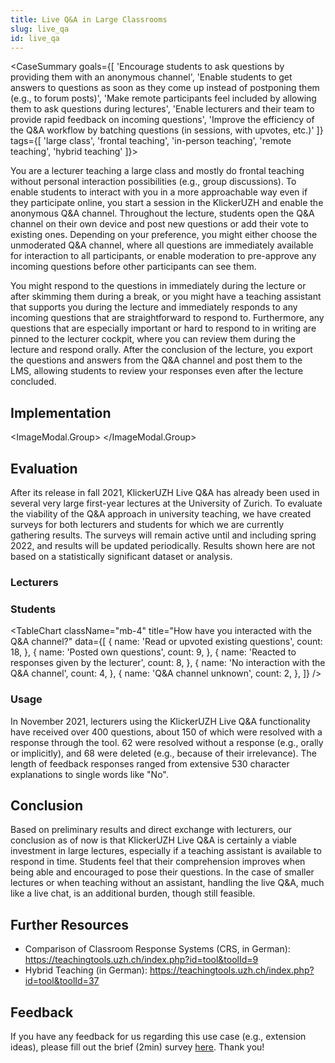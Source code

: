 ```yaml
---
title: Live Q&A in Large Classrooms
slug: live_qa
id: live_qa
---
```



<CaseSummary goals={[
  'Encourage students to ask questions by providing them with an anonymous channel',
  'Enable students to get answers to questions as soon as they come up instead of postponing them (e.g., to forum posts)',
  'Make remote participants feel included by allowing them to ask questions during lectures',
  'Enable lecturers and their team to provide rapid feedback on incoming questions',
  'Improve the efficiency of the Q&A workflow by batching questions (in sessions, with upvotes, etc.)'
]} tags={[
  'large class',
  'frontal teaching',
  'in-person teaching',
  'remote teaching',
  'hybrid teaching'
]}>
  <p>
    You are a lecturer teaching a large class and mostly do frontal teaching without personal interaction possibilities (e.g., group discussions).
    To enable students to interact with you in a more approachable way even if they participate online, you start a session in the KlickerUZH and enable the anonymous Q&A channel.
    Throughout the lecture, students open the Q&A channel on their own device and post new questions or add their vote to existing ones.
    Depending on your preference, you might either choose the unmoderated Q&A channel, where all questions are immediately available for interaction to all participants, or enable moderation to pre-approve any incoming questions before other participants can see them.
  </p>
  <p>
    You might respond to the questions in immediately during the lecture or after skimming them during a break, or you might have a teaching assistant that supports you during the lecture and immediately responds to any incoming questions that are straightforward to respond to.
    Furthermore, any questions that are especially important or hard to respond to in writing are pinned to the lecturer cockpit, where you can review them during the lecture and respond orally.
    After the conclusion of the lecture, you export the questions and answers from the Q&A channel and post them to the LMS, allowing students to review your responses even after the lecture concluded.
  </p>
</CaseSummary>

## Implementation


<ImageModal.Group>
  <ImageModal src={AudienceViewSrc} description="Students read and upvote questions posted by other students, as well as post new questions of their own. Additionally, they can see and react to all of the responses given by the lecturer, which might help the lecturing team clarify their responses (if unclear)." title="Audience View" />
  <ImageModal src={RunningSessionSrc} description="The lecturer or lecturing team moderate, respond to, and resolve incoming questions or remove irrelevant ones so they are not shown to students. Crucial questions can be pinned so that they appear on the separate lecturer cockpit." title="Lecturer View" />
  <ImageModal src={LecturerCockpitSrc} description="The lecturer opens the lecturer cockpit on a second screen/device and can view only the questions that were pinned in the lecturer view (e.g., by the assistant) with a quick glance." title="Lecturer Cockpit" />
  <ImageModal src={EvaluationSrc} description="After the conclusion of a class, the lecturer views and exports or prints questions and answers to make them available to students (e.g., in the LMS)." title="Export (Evaluation)" />
</ImageModal.Group>

## Evaluation

After its release in fall 2021, KlickerUZH Live Q&A has already been used in several very large first-year lectures at the University of Zurich. To evaluate the viability of the Q&A approach in university teaching, we have created surveys for both lecturers and students for which we are currently gathering results. The surveys will remain active until and including spring 2022, and results will be updated periodically. Results shown here are not based on a statistically significant dataset or analysis.

### Lecturers

<ChartGrid>
  <BarChart
    likert
    title="I feel that students' have a better comprehension of my lecture when I am using the Q&A channel."
    data={[
      {
        name: 'Strongly Disagree',
        count: 0,
      },
      {
        name: 'Somewhat Disagree',
        count: 1,
      },
      {
        name: 'Undecided',
        count: 1,
      },
      {
        name: 'Somewhat Agree',
        count: 2,
      },
      {
        name: 'Strongly Agree',
        count: 1,
      },
    ]}
  />
  <BarChart
    likert
    title="I believe that the effort required to manage the Q&A channel is worthwile."
    data={[
      {
        name: 'Strongly Disagree',
        count: 0,
      },
      {
        name: 'Somewhat Disagree',
        count: 0,
      },
      {
        name: 'Undecided',
        count: 0,
      },
      {
        name: 'Somewhat Agree',
        count: 3,
      },
      {
        name: 'Strongly Agree',
        count: 2,
      },
    ]}
  />
  <BarChart
    likert
    title="Overall, how satisfied or dissatisfied are you with the Q&A channel?"
    data={[
      {
        name: 'Extremely Dissatisfied',
        count: 0,
      },
      {
        name: 'Somewhat Dissatisfied',
        count: 2,
      },
      {
        name: 'Neither',
        count: 0,
      },
      {
        name: 'Somewhat Satisfied',
        count: 2,
      },
      {
        name: 'Extremely Satisfied',
        count: 1,
      },
    ]}
  />
  <BarChart
    likert
    title="How likely will you be continuing to use the Q&A functionality in your future teaching?"
    data={[
      {
        name: 'Extremely Unlikely',
        count: 0,
      },
      {
        name: 'Somewhat Unlikely',
        count: 0,
      },
      {
        name: 'Neither',
        count: 0,
      },
      {
        name: 'Somewhat Likely',
        count: 3,
      },
      {
        name: 'Extremely Likely',
        count: 2,
      },
    ]}
  />
</ChartGrid>

### Students

<TableChart
  className="mb-4"
  title="How have you interacted with the Q&A channel?"
  data={[
    {
      name: 'Read or upvoted existing questions',
      count: 18,
    },
    {
      name: 'Posted own questions',
      count: 9,
    },
    {
      name: 'Reacted to responses given by the lecturer',
      count: 8,
    },
    {
      name: 'No interaction with the Q&A channel',
      count: 4,
    },
    {
      name: 'Q&A channel unknown',
      count: 2,
    },
  ]}
/>

<ChartGrid>
  <BarChart
    likert
    title="I feel the use of the Q&A channel has improved my understanding of the lecture contents."
    data={[
      {
        name: 'Strongly Disagree',
        count: 1,
      },
      {
        name: 'Somewhat Disagree',
        count: 2,
      },
      {
        name: 'Undecided',
        count: 2,
      },
      {
        name: 'Somewhat Agree',
        count: 8,
      },
      {
        name: 'Strongly Agree',
        count: 4,
      },
    ]}
  />
  <BarChart
    likert
    title="I believe that there should be more interaction like the Q&A channel between teacher and students in the classroom."
    data={[
      {
        name: 'Strongly Disagree',
        count: 0,
      },
      {
        name: 'Somewhat Disagree',
        count: 3,
      },
      {
        name: 'Undecided',
        count: 7,
      },
      {
        name: 'Somewhat Agree',
        count: 16,
      },
      {
        name: 'Strongly Agree',
        count: 3,
      },
    ]}
  />
</ChartGrid>

### Usage

In November 2021, lecturers using the KlickerUZH Live Q&A functionality have received over 400 questions, about 150 of which were resolved with a response through the tool. 62 were resolved without a response (e.g., orally or implicitly), and 68 were deleted (e.g., because of their irrelevance). The length of feedback responses ranged from extensive 530 character explanations to single words like "No".

## Conclusion

Based on preliminary results and direct exchange with lecturers, our conclusion as of now is that KlickerUZH Live Q&A is certainly a viable investment in large lectures, especially if a teaching assistant is available to respond in time. Students feel that their comprehension improves when being able and encouraged to pose their questions. In the case of smaller lectures or when teaching without an assistant, handling the live Q&A, much like a live chat, is an additional burden, though still feasible.

## Further Resources

- Comparison of Classroom Response Systems (CRS, in German): https://teachingtools.uzh.ch/index.php?id=tool&toolId=9
- Hybrid Teaching (in German): https://teachingtools.uzh.ch/index.php?id=tool&toolId=37

## Feedback

If you have any feedback for us regarding this use case (e.g., extension ideas), please fill out the brief (2min) survey [here](https://hi.switchy.io/6csb). Thank you!

